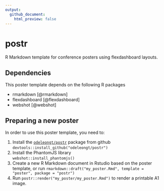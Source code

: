 ```yaml
---
output:
  github_document:
    html_preview: false
---
```


# postr

R Markdown template for conference posters using flexdashboard layouts.


## Dependencies

This poster template depends on the following R packages

- rmarkdown [@rmarkdown]
- flexdashboard [@flexdashboard]
- webshot [@webshot]


## Preparing a new poster

In order to use this poster template, you need to:

1. Install the [`odeleongt/postr`](https://github.com/odeleongt/postr) package
  from github
  `devtools::install_github("odeleongt/postr")`
1. Install the PhantomJS library  
  `webshot::install_phantomjs()`
1. Create a new R Markdown document in Rstudio based on the poster template,
  or run
  `rmarkdown::draft("my_poster.Rmd", template = "poster", package = "postr")`
1. Run `postr::render("my_poster/my_poster.Rmd")` to render a printable A1 image.
